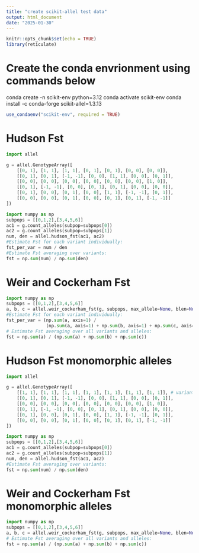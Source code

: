 ```yaml
---
title: "create scikit-allel test data"
output: html_document
date: "2025-01-30"
---
```


```r
knitr::opts_chunk$set(echo = TRUE)
library(reticulate)
```

# Create the conda envrionment using commands below

conda create -n scikit-env python=3.12
conda activate scikit-env
conda install -c conda-forge scikit-allel=1.3.13

```r
use_condaenv("scikit-env", required = TRUE)
```

# Hudson Fst

```python
import allel

g = allel.GenotypeArray([
    [[0, 1], [1, 1], [1, 1], [0, 1], [0, 1], [0, 0], [0, 0]],
    [[0, 1], [0, 1], [-1, -1], [0, 0], [1, 1], [0, 0], [0, 1]],
    [[0, 0], [0, 0], [0, 0], [0, 0], [0, 0], [0, 0], [1, 0]],
    [[0, 1], [-1, -1], [0, 0], [0, 1], [0, 1], [0, 0], [0, 0]],
    [[0, 1], [0, 0], [0, 1], [0, 0], [1, 1], [-1, -1], [0, 1]],
    [[0, 0], [0, 0], [0, 1], [0, 0], [0, 1], [0, 1], [-1, -1]]
])

```


```python
import numpy as np
subpops = [[0,1,2],[3,4,5,6]]
ac1 = g.count_alleles(subpop=subpops[0])
ac2 = g.count_alleles(subpop=subpops[1])
num, den = allel.hudson_fst(ac1, ac2)
#Estimate Fst for each variant individually:
fst_per_var = num / den
#Estimate Fst averaging over variants:
fst = np.sum(num) / np.sum(den)
```


# Weir and Cockerham Fst

```python
import numpy as np
subpops = [[0,1,2],[3,4,5,6]]
a, b, c = allel.weir_cockerham_fst(g, subpops, max_allele=None, blen=None)
#Estimate Fst for each variant individually:
fst_per_var = (np.sum(a, axis=1) /
               (np.sum(a, axis=1) + np.sum(b, axis=1) + np.sum(c, axis=1)))
# Estimate Fst averaging over all variants and alleles:
fst = np.sum(a) / (np.sum(a) + np.sum(b) + np.sum(c))
```


# Hudson Fst monomorphic alleles

```python
import allel

g = allel.GenotypeArray([
    [[1, 1], [1, 1], [1, 1], [1, 1], [1, 1], [1, 1], [1, 1]], # variant 1 monomorphic
    [[0, 1], [0, 1], [-1, -1], [0, 0], [1, 1], [0, 0], [0, 1]],
    [[0, 0], [0, 0], [0, 0], [0, 0], [0, 0], [0, 0], [1, 0]],
    [[0, 1], [-1, -1], [0, 0], [0, 1], [0, 1], [0, 0], [0, 0]],
    [[0, 1], [0, 0], [0, 1], [0, 0], [1, 1], [-1, -1], [0, 1]],
    [[0, 0], [0, 0], [0, 1], [0, 0], [0, 1], [0, 1], [-1, -1]]
])

```

```python
import numpy as np
subpops = [[0,1,2],[3,4,5,6]]
ac1 = g.count_alleles(subpop=subpops[0])
ac2 = g.count_alleles(subpop=subpops[1])
num, den = allel.hudson_fst(ac1, ac2)
#Estimate Fst averaging over variants:
fst = np.sum(num) / np.sum(den)
```

# Weir and Cockerham Fst monomorphic alleles

```python
import numpy as np
subpops = [[0,1,2],[3,4,5,6]]
a, b, c = allel.weir_cockerham_fst(g, subpops, max_allele=None, blen=None)
# Estimate Fst averaging over all variants and alleles:
fst = np.sum(a) / (np.sum(a) + np.sum(b) + np.sum(c))
```

